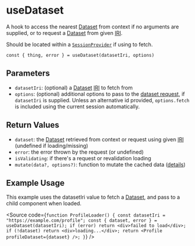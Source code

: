 
<Meta title="Hooks/useDataset" />

# useDataset

A hook to access the nearest [Dataset](https://docs.inrupt.com/developer-tools/javascript/client-libraries/reference/glossary/#term-SolidDataset) from context if no arguments are supplied, or to request a [Dataset](https://docs.inrupt.com/developer-tools/javascript/client-libraries/reference/glossary/#term-SolidDataset) from given [IRI](https://docs.inrupt.com/developer-tools/javascript/client-libraries/reference/glossary/#term-IRI).

Should be located within a [`SessionProvider`](/?path=/docs/authentication-session-provider) if using to fetch.

```
const { thing, error } = useDataset(datasetIri, options)
```

## Parameters

- `datasetIri`: (optional) a [Dataset](https://docs.inrupt.com/developer-tools/javascript/client-libraries/reference/glossary/#term-SolidDataset) [IRI](https://docs.inrupt.com/developer-tools/javascript/client-libraries/reference/glossary/#term-IRI) to fetch from
- `options`: (optional) additional options to pass to the [dataset request](https://docs.inrupt.com/developer-tools/api/javascript/solid-client/modules/_resource_soliddataset_.html#getsoliddataset), if `datasetIri` is supplied. Unless an alternative id provided, `options.fetch` is included using the current session automatically.

## Return Values

- `dataset`: the [Dataset](https://docs.inrupt.com/developer-tools/javascript/client-libraries/reference/glossary/#term-SolidDataset) retrieved from context or request using given [IRI](https://docs.inrupt.com/developer-tools/javascript/client-libraries/reference/glossary/#term-IRI) (undefined if loading/missing)
- `error`: the error thrown by the request (or undefined)
- `isValidating`: if there's a request or revalidation loading
- `mutate(data?, options?)`: function to mutate the cached data ([details](https://swr.vercel.app/docs/mutation))

## Example Usage

This example uses the datasetIri value to fetch a [Dataset](https://docs.inrupt.com/developer-tools/javascript/client-libraries/reference/glossary/#term-SolidDataset), and pass to a child component when loaded.

<Source
  code={`
function ProfileLoader() {
  const datasetIri = "https://example.com/profile";
  const { dataset, error } = useDataset(datasetIri);
  if (error) return <div>failed to load</div>;
  if (!dataset) return <div>loading...</div>;
  return <Profile profileDataset={dataset} />;
}
`}
/>
